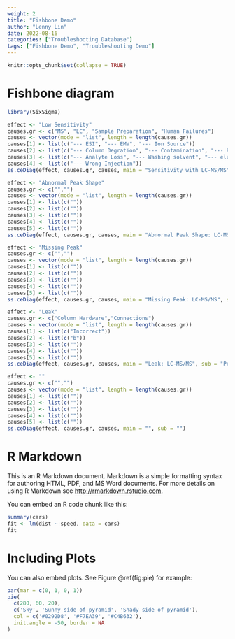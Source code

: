 ```yaml
---
weight: 2
title: "Fishbone Demo"
author: "Lenny Lin"
date: 2022-08-16
categories: ["Troubleshooting Database"]
tags: ["Fishbone Demo", "Troubleshooting Demo"]
---
```


```r
knitr::opts_chunk$set(collapse = TRUE)
```

# Fishbone diagram

```r
library(SixSigma)

effect <- "Low Sensitivity"
causes.gr <- c("MS", "LC", "Sample Preparation", "Human Failures")
causes <- vector(mode = "list", length = length(causes.gr))
causes[1] <- list(c("--- ESI", "--- EMV", "--- Ion Source"))
causes[2] <- list(c("--- Column Degration", "--- Contamination", "--- Pressure Traces"))
causes[3] <- list(c("--- Analyte Loss", "--- Washing solvent", "--- eluting solvent"))
causes[4] <- list(c("--- Wrong Injection"))
ss.ceDiag(effect, causes.gr, causes, main = "Sensitivity with LC-MS/MS", sub = "")
```



```r


effect <- "Abnormal Peak Shape"
causes.gr <- c("","")
causes <- vector(mode = "list", length = length(causes.gr))
causes[1] <- list(c(""))
causes[2] <- list(c(""))
causes[3] <- list(c(""))
causes[4] <- list(c(""))
causes[5] <- list(c(""))
ss.ceDiag(effect, causes.gr, causes, main = "Abnormal Peak Shape: LC-MS/MS", sub = "")
```


```r
effect <- "Missing Peak"
causes.gr <- c("","")
causes <- vector(mode = "list", length = length(causes.gr))
causes[1] <- list(c(""))
causes[2] <- list(c(""))
causes[3] <- list(c(""))
causes[4] <- list(c(""))
causes[5] <- list(c(""))
ss.ceDiag(effect, causes.gr, causes, main = "Missing Peak: LC-MS/MS", sub = "")

```


```r
effect <- "Leak"
causes.gr <- c("Column Hardware","Connections")
causes <- vector(mode = "list", length = length(causes.gr))
causes[1] <- list(c("Incorrect"))
causes[2] <- list(c("b"))
causes[3] <- list(c(""))
causes[4] <- list(c(""))
causes[5] <- list(c(""))
ss.ceDiag(effect, causes.gr, causes, main = "Leak: LC-MS/MS", sub = "Pressure Traces")
```


```r
effect <- ""
causes.gr <- c("","")
causes <- vector(mode = "list", length = length(causes.gr))
causes[1] <- list(c(""))
causes[2] <- list(c(""))
causes[3] <- list(c(""))
causes[4] <- list(c(""))
causes[5] <- list(c(""))
ss.ceDiag(effect, causes.gr, causes, main = "", sub = "")
```


# R Markdown

This is an R Markdown document. Markdown is a simple formatting syntax for authoring HTML, PDF, and MS Word documents. For more details on using R Markdown see <http://rmarkdown.rstudio.com>.

You can embed an R code chunk like this:

```r
summary(cars)
fit <- lm(dist ~ speed, data = cars)
fit
```

# Including Plots

You can also embed plots. See Figure \@ref(fig:pie) for example:

```r
par(mar = c(0, 1, 0, 1))
pie(
  c(280, 60, 20),
  c('Sky', 'Sunny side of pyramid', 'Shady side of pyramid'),
  col = c('#0292D8', '#F7EA39', '#C4B632'),
  init.angle = -50, border = NA
)
```
